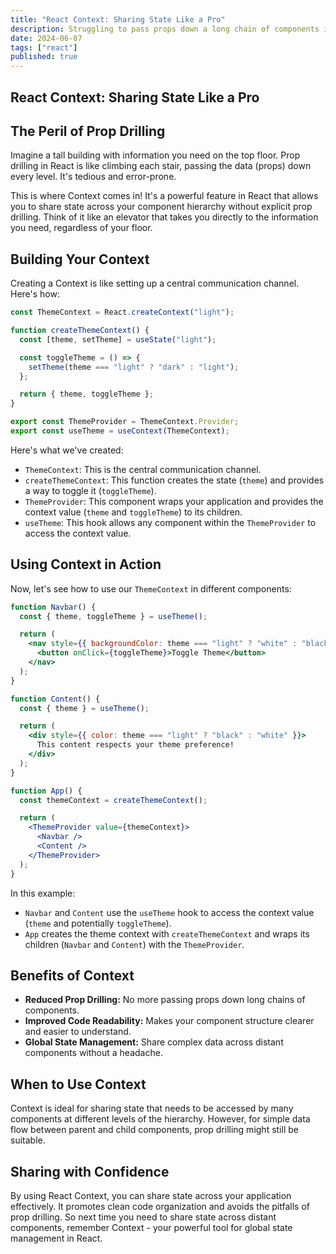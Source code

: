 ```yaml
---
title: "React Context: Sharing State Like a Pro"
description: Struggling to pass props down a long chain of components in React? Context is here to save the day! Learn how to use the Context API to share state across distant components without the hassle of prop drilling.
date: 2024-06-07
tags: ["react"]
published: true
---
```


## React Context: Sharing State Like a Pro

## The Peril of Prop Drilling

Imagine a tall building with information you need on the top floor. Prop drilling in React is like climbing each stair, passing the data (props) down every level. It's tedious and error-prone.

This is where Context comes in! It's a powerful feature in React that allows you to share state across your component hierarchy without explicit prop drilling. Think of it like an elevator that takes you directly to the information you need, regardless of your floor.

## Building Your Context

Creating a Context is like setting up a central communication channel. Here's how:

```jsx
const ThemeContext = React.createContext("light");

function createThemeContext() {
  const [theme, setTheme] = useState("light");

  const toggleTheme = () => {
    setTheme(theme === "light" ? "dark" : "light");
  };

  return { theme, toggleTheme };
}

export const ThemeProvider = ThemeContext.Provider;
export const useTheme = useContext(ThemeContext);
```

Here's what we've created:

- `ThemeContext`: This is the central communication channel.
- `createThemeContext`: This function creates the state (`theme`) and provides a way to toggle it (`toggleTheme`).
- `ThemeProvider`: This component wraps your application and provides the context value (`theme` and `toggleTheme`) to its children.
- `useTheme`: This hook allows any component within the `ThemeProvider` to access the context value.

## Using Context in Action

Now, let's see how to use our `ThemeContext` in different components:

```jsx
function Navbar() {
  const { theme, toggleTheme } = useTheme();

  return (
    <nav style={{ backgroundColor: theme === "light" ? "white" : "black" }}>
      <button onClick={toggleTheme}>Toggle Theme</button>
    </nav>
  );
}

function Content() {
  const { theme } = useTheme();

  return (
    <div style={{ color: theme === "light" ? "black" : "white" }}>
      This content respects your theme preference!
    </div>
  );
}

function App() {
  const themeContext = createThemeContext();

  return (
    <ThemeProvider value={themeContext}>
      <Navbar />
      <Content />
    </ThemeProvider>
  );
}
```

In this example:

- `Navbar` and `Content` use the `useTheme` hook to access the context value (`theme` and potentially `toggleTheme`).
- `App` creates the theme context with `createThemeContext` and wraps its children (`Navbar` and `Content`) with the `ThemeProvider`.

## Benefits of Context

- **Reduced Prop Drilling:** No more passing props down long chains of components.
- **Improved Code Readability:** Makes your component structure clearer and easier to understand.
- **Global State Management:** Share complex data across distant components without a headache.

## When to Use Context

Context is ideal for sharing state that needs to be accessed by many components at different levels of the hierarchy. However, for simple data flow between parent and child components, prop drilling might still be suitable.

## Sharing with Confidence

By using React Context, you can share state across your application effectively. It promotes clean code organization and avoids the pitfalls of prop drilling. So next time you need to share state across distant components, remember Context - your powerful tool for global state management in React.
